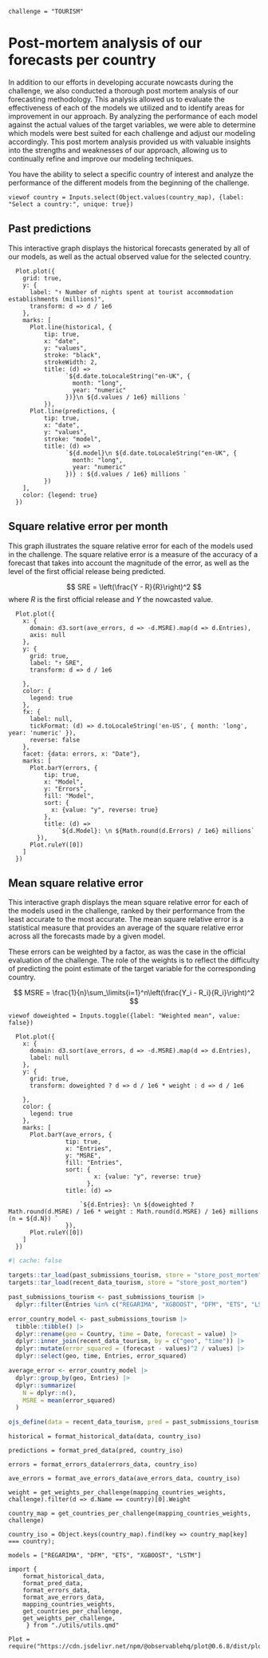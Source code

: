 ```ojs
challenge = "TOURISM"
```

# Post-mortem analysis of our forecasts per country

In addition to our efforts in developing accurate nowcasts during the challenge, we also conducted a thorough post mortem analysis of our forecasting methodology. This analysis allowed us to evaluate the effectiveness of each of the models we utilized and to identify areas for improvement in our approach. By analyzing the performance of each model against the actual values of the target variables, we were able to determine which models were best suited for each challenge and adjust our modeling accordingly. This post mortem analysis provided us with valuable insights into the strengths and weaknesses of our approach, allowing us to continually refine and improve our modeling techniques.

You have the ability to select a specific country of interest and analyze the performance of the different models from the beginning of the challenge.

```ojs
viewof country = Inputs.select(Object.values(country_map), {label: "Select a country:", unique: true})
```

## Past predictions 

This interactive graph displays the historical forecasts generated by all of our models, as well as the actual observed value for the selected country.

```ojs
  Plot.plot({
    grid: true,
    y: {
      label: "↑ Number of nights spent at tourist accommodation establishments (millions)",
      transform: d => d / 1e6
    },  
    marks: [
      Plot.line(historical, {
          tip: true,
          x: "date", 
          y: "values", 
          stroke: "black",
          strokeWidth: 2,
          title: (d) =>
                `${d.date.toLocaleString("en-UK", {
                  month: "long",
                  year: "numeric"
                })}\n ${d.values / 1e6} millions `
          }),
      Plot.line(predictions, {
          tip: true,
          x: "date", 
          y: "values",
          stroke: "model",
          title: (d) =>
                `${d.model}\n ${d.date.toLocaleString("en-UK", {
                  month: "long",
                  year: "numeric"
                })} : ${d.values / 1e6} millions `
          })
    ],
    color: {legend: true}
  })
```

## Square relative error per month

This graph illustrates the square relative error for each of the models used in the challenge. The square relative error is a measure of the accuracy of a forecast that takes into account the magnitude of the error, as well as the level of the first official release being predicted.

$$
SRE = \left(\frac{Y - R}{R}\right)^2
$$
where $R$ is the first official release and $Y$ the nowcasted value. 

```ojs
  Plot.plot({
    x: {
      domain: d3.sort(ave_errors, d => -d.MSRE).map(d => d.Entries),
      axis: null
    },
    y: {
      grid: true,
      label: "↑ SRE",
      transform: d => d / 1e6

    },
    color: {
      legend: true
    },
    fx: {
      label: null,
      tickFormat: (d) => d.toLocaleString('en-US', { month: 'long', year: 'numeric' }),    
      reverse: false
    },
    facet: {data: errors, x: "Date"},
    marks: [
      Plot.barY(errors, {
          tip: true,
          x: "Model", 
          y: "Errors", 
          fill: "Model",
          sort: {
            x: {value: "y", reverse: true}
          },
          title: (d) =>
              `${d.Model}: \n ${Math.round(d.Errors) / 1e6} millions`
        }),
      Plot.ruleY([0])
    ]
  })
```

## Mean square relative error

This interactive graph displays the mean square relative error for each of the models used in the challenge, ranked by their performance from the least accurate to the most accurate. The mean square relative error is a statistical measure that provides an average of the square relative error across all the forecasts made by a given model.

These errors can be weighted by a factor, as was the case in the official evaluation of the challenge. The role of the weights is to reflect the difficulty of predicting the point estimate of the target variable for the corresponding country.

$$
MSRE = \frac{1}{n}\sum_\limits{i=1}^n\left(\frac{Y_i - R_i}{R_i}\right)^2
$$

```ojs
viewof doweighted = Inputs.toggle({label: "Weighted mean", value: false})
```

```ojs
  Plot.plot({
    x: {
      domain: d3.sort(ave_errors, d => -d.MSRE).map(d => d.Entries),
      label: null
    },
    y: {
      grid: true,
      transform: doweighted ? d => d / 1e6 * weight : d => d / 1e6

    },
    color: {
      legend: true
    },
    marks: [
      Plot.barY(ave_errors, {
                tip: true,
                x: "Entries", 
                y: "MSRE",
                fill: "Entries",
                sort: {
                        x: {value: "y", reverse: true}
                      },
                title: (d) =>

                    `${d.Entries}: \n ${doweighted ? Math.round(d.MSRE) / 1e6 * weight : Math.round(d.MSRE) / 1e6} millions (n = ${d.N}) `
                }),
      Plot.ruleY([0])
    ]
  })
```

<!--                 ${d.Entries}: \n ${doweighted ?  Math.round(d.MSRE * weight * 10000) / 10000 :  Math.round(d.MSRE * 10000) / 10000} (n = ${d.N}) -->

<!-- DATA -->

```r
#| cache: false

targets::tar_load(past_submissions_tourism, store = "store_post_mortem")
targets::tar_load(recent_data_tourism, store = "store_post_mortem")

past_submissions_tourism <- past_submissions_tourism |>
  dplyr::filter(Entries %in% c("REGARIMA", "XGBOOST", "DFM", "ETS", "LSTM"))

error_country_model <- past_submissions_tourism |>
  tibble::tibble() |>
  dplyr::rename(geo = Country, time = Date, forecast = value) |>
  dplyr::inner_join(recent_data_tourism, by = c("geo", "time")) |>
  dplyr::mutate(error_squared = (forecast - values)^2 / values) |>
  dplyr::select(geo, time, Entries, error_squared)

average_error <- error_country_model |>
  dplyr::group_by(geo, Entries) |>
  dplyr::summarize(
    N = dplyr::n(),
    MSRE = mean(error_squared)
  )

ojs_define(data = recent_data_tourism, pred = past_submissions_tourism, errors_data = error_country_model, ave_errors_data = average_error)
```

```ojs
historical = format_historical_data(data, country_iso)
```

```ojs
predictions = format_pred_data(pred, country_iso)
```

```ojs
errors = format_errors_data(errors_data, country_iso)
```

```ojs
ave_errors = format_ave_errors_data(ave_errors_data, country_iso)
```

<!-- HELPERS -->

```ojs
weight = get_weights_per_challenge(mapping_countries_weights, challenge).filter(d => d.Name == country)[0].Weight
```

```ojs
country_map = get_countries_per_challenge(mapping_countries_weights, challenge)
```

```ojs
country_iso = Object.keys(country_map).find(key => country_map[key] === country);
```

```ojs
models = ["REGARIMA", "DFM", "ETS", "XGBOOST", "LSTM"]
```

<!-- DEPENDENCIES -->

```ojs
import { 
    format_historical_data,
    format_pred_data,
    format_errors_data,
    format_ave_errors_data,
    mapping_countries_weights,
    get_countries_per_challenge,
    get_weights_per_challenge,
     } from "./utils/utils.qmd"

```

```ojs
Plot = require("https://cdn.jsdelivr.net/npm/@observablehq/plot@0.6.8/dist/plot.umd.min.js")
```
